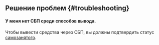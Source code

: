 
<Check/>

## Решение проблем {#troubleshooting}

#### У меня нет СБП среди способов вывода.

Чтобы вывести средства через СБП, вы должны подтвердить статус [самозанятого](../self-employed/about).
